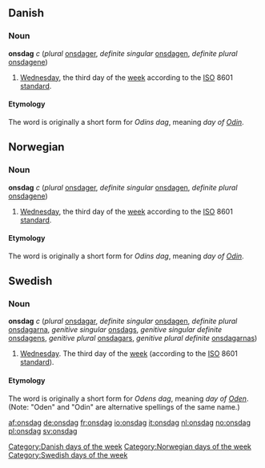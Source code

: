 ==Danish==
===Noun===
[[Category:Danish days of the week]]
'''onsdag''' ''c'' (''plural'' [[onsdager]], ''definite singular'' [[onsdagen]], ''definite plural'' [[onsdagene]])
#[[Wednesday]], the third day of the [[week]] according to the [[ISO]] 8601 [[standard]].
====Etymology====
The word is originally a short form for ''Odins dag'', meaning ''day of [[w:Odin|Odin]]''. 

==Norwegian==
===Noun===
[[Category:Norwegian days of the week]]
'''onsdag''' ''c'' (''plural'' [[onsdager]], ''definite singular'' [[onsdagen]], ''definite plural'' [[onsdagene]])
#[[Wednesday]], the third day of the [[week]] according to the [[ISO]] 8601 [[standard]].
====Etymology====
The word is originally a short form for ''Odins dag'', meaning ''day of [[w:Odin|Odin]]''. 

==Swedish==
===Noun===
[[Category:Swedish days of the week]]
'''onsdag''' ''c'' (''plural'' [[onsdagar]], ''definite singular'' [[onsdagen]], ''definite plural'' [[onsdagarna]], ''genitive singular'' [[onsdags]], ''genitive singular definite'' [[onsdagens]], ''genitive plural'' [[onsdagars]], ''genitive plural definite'' [[onsdagarnas]])

# [[Wednesday]]. The third day of the [[week]] (according to the [[ISO]] 8601 [[standard]]).

====Etymology====
The word is originally a short form for ''Odens dag'', meaning ''day of [[w:Odin|Oden]]''. (Note: "Oden" and "Odin" are alternative spellings of the same name.)

[[af:onsdag]]
[[de:onsdag]]
[[fr:onsdag]]
[[io:onsdag]]
[[it:onsdag]]
[[nl:onsdag]]
[[no:onsdag]]
[[pl:onsdag]]
[[sv:onsdag]]